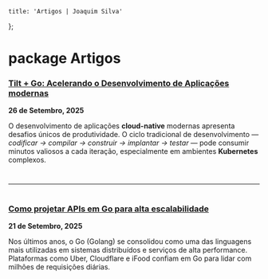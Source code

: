     title: 'Artigos | Joaquim Silva'
};

# package Artigos

### [Tilt + Go: Acelerando o Desenvolvimento de Aplicações modernas](/blog/tilt-go-acelerando-o-desenvolvimento)
**26 de Setembro, 2025**

O desenvolvimento de aplicações **cloud-native** modernas apresenta desafios únicos de produtividade. O ciclo tradicional de desenvolvimento — _codificar → compilar → construir → implantar → testar_ — pode consumir minutos valiosos a cada iteração, especialmente em ambientes **Kubernetes** complexos.
#
---
#

### [Como projetar APIs em Go para alta escalabilidade](/blog/como-projetar-apis-em-go-para-alta-escalabilidade)
**21 de Setembro, 2025**

Nos últimos anos, o Go (Golang) se consolidou como uma das linguagens mais utilizadas em sistemas distribuídos e serviços de alta performance. Plataformas como Uber, Cloudflare e iFood confiam em Go para lidar com milhões de requisições diárias.


